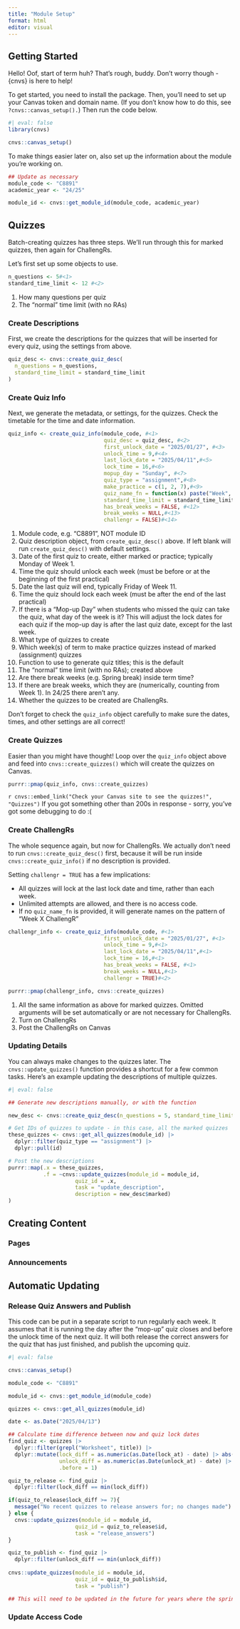 ```yaml
---
title: "Module Setup"
format: html
editor: visual
---
```


## Getting Started

Hello! Oof, start of term huh? That's rough, buddy. Don't worry though - {cnvs} is here to help!

To get started, you need to install the package. Then, you'll need to set up your Canvas token and domain name. (If you don't know how to do this, see `?cnvs::canvas_setup().`) Then run the code below.

```r
#| eval: false
library(cnvs)

cnvs::canvas_setup()
```

To make things easier later on, also set up the information about the module you're working on.

```r
## Update as necessary
module_code <- "C8891"
academic_year <- "24/25"

module_id <- cnvs::get_module_id(module_code, academic_year)
```

## Quizzes

Batch-creating quizzes has three steps. We'll run through this for marked quizzes, then again for ChallengRs.

Let's first set up some objects to use.

```r
n_questions <- 5#<1>
standard_time_limit <- 12 #<2>
```

1.  How many questions per quiz
2.  The "normal" time limit (with no RAs)

### Create Descriptions

First, we create the descriptions for the quizzes that will be inserted for every quiz, using the settings from above.

```r
quiz_desc <- cnvs::create_quiz_desc(
  n_questions = n_questions, 
  standard_time_limit = standard_time_limit
)
```

### Create Quiz Info

Next, we generate the metadata, or settings, for the quizzes. Check the timetable for the time and date information.

```r
quiz_info <- create_quiz_info(module_code, #<1>
                              quiz_desc = quiz_desc, #<2>
                              first_unlock_date = "2025/01/27", #<3>
                              unlock_time = 9,#<4>
                              last_lock_date = "2025/04/11",#<5>
                              lock_time = 16,#<6>
                              mopup_day = "Sunday", #<7>
                              quiz_type = "assignment",#<8>
                              make_practice = c(1, 2, 7),#<9>
                              quiz_name_fn = function(x) paste("Week", x, "Worksheet", collapse = " "),#<10>
                              standard_time_limit = standard_time_limit,#<11>
                              has_break_weeks = FALSE, #<12>
                              break_weeks = NULL,#<13>
                              challengr = FALSE)#<14>
```

1.  Module code, e.g. "C8891", NOT module ID
2.  Quiz description object, from `create_quiz_desc()` above. If left blank will run `create_quiz_desc()` with default settings.
3.  Date of the first quiz to create, either marked or practice; typically Monday of Week 1.
4.  Time the quiz should unlock each week (must be before or at the beginning of the first practical)
5.  Date the last quiz will end, typically Friday of Week 11.
6.  Time the quiz should lock each week (must be after the end of the last practical)
7.  If there is a "Mop-up Day" when students who missed the quiz can take the quiz, what day of the week is it? This will adjust the lock dates for each quiz if the mop-up day is after the last quiz date, except for the last week.
8.  What type of quizzes to create
9.  Which week(s) of term to make practice quizzes instead of marked (assignment) quizzes
10. Function to use to generate quiz titles; this is the default
11. The "normal" time limit (with no RAs); created above
12. Are there break weeks (e.g. Spring break) inside term time?
13. If there are break weeks, which they are (numerically, counting from Week 1). In 24/25 there aren't any.
14. Whether the quizzes to be created are ChallengRs.

::: callout-important
Don't forget to check the `quiz_info` object carefully to make sure the dates, times, and other settings are all correct!
:::

### Create Quizzes

Easier than you might have thought! Loop over the `quiz_info` object above and feed into `cnvs::create_quizzes()` which will create the quizzes on Canvas. 

```r
purrr::pmap(quiz_info, cnvs::create_quizzes)
```

`r cnvs::embed_link("Check your Canvas site to see the quizzes!", "Quizzes")` If you got something other than 200s in response - sorry, you've got some debugging to do :(

### Create ChallengRs

The whole sequence again, but now for ChallengRs. We actually don't need to run `cnvs::create_quiz_desc()` first, because it will be run inside `cnvs::create_quiz_info()` if no description is provided.

Setting `challengr = TRUE` has a few implications:

- All quizzes will lock at the last lock date and time, rather than each week.
- Unlimited attempts are allowed, and there is no access code.
- If no `quiz_name_fn` is provided, it will generate names on the pattern of "Week X ChallengR"

```r

challengr_info <- create_quiz_info(module_code, #<1>
                              first_unlock_date = "2025/01/27", #<1>
                              unlock_time = 9,#<1>
                              last_lock_date = "2025/04/11",#<1>
                              lock_time = 16,#<1>
                              has_break_weeks = FALSE, #<1>
                              break_weeks = NULL,#<1>
                              challengr = TRUE)#<2>  

purrr::pmap(challengr_info, cnvs::create_quizzes)
```

1. All the same information as above for marked quizzes. Omitted arguments will be set automatically or are not necessary for ChallengRs.
2. Turn on ChallengRs
3. Post the ChallengRs on Canvas

### Updating Details

You can always make changes to the quizzes later. The `cnvs::update_quizzes()` function provides a shortcut for a few common tasks. Here's an example updating the descriptions of multiple quizzes.

```r
#| eval: false

## Generate new descriptions manually, or with the function

new_desc <- cnvs::create_quiz_desc(n_questions = 5, standard_time_limit = 12)

# Get IDs of quizzes to update - in this case, all the marked quizzes
these_quizzes <- cnvs::get_all_quizzes(module_id) |> 
  dplyr::filter(quiz_type == "assignment") |> 
  dplyr::pull(id)

# Post the new descriptions
purrr::map(.x = these_quizzes,
           .f = ~cnvs::update_quizzes(module_id = module_id,
                     quiz_id = .x,
                     task = "update_description",
                     description = new_desc$marked)
)
```


## Creating Content

### Pages



### Announcements



## Automatic Updating

### Release Quiz Answers and Publish

This code can be put in a separate script to run regularly each week. It assumes that it is running the day after the "mop-up" quiz closes and before the unlock time of the next quiz. It will both release the correct answers for the quiz that has just finished, and publish the upcoming quiz.

```r
#| eval: false

cnvs::canvas_setup()

module_code <- "C8891"

module_id <- cnvs::get_module_id(module_code)

quizzes <- cnvs::get_all_quizzes(module_id)

date <- as.Date("2025/04/13")

## Calculate time difference between now and quiz lock dates
find_quiz <- quizzes |> 
  dplyr::filter(grepl("Worksheet", title)) |> 
  dplyr::mutate(lock_diff = as.numeric(as.Date(lock_at) - date) |> abs(), 
                unlock_diff = as.numeric(as.Date(unlock_at) - date) |> abs(), 
                .before = 1)

quiz_to_release <- find_quiz |>
  dplyr::filter(lock_diff == min(lock_diff))

if(quiz_to_release$lock_diff >= 7){
  message("No recent quizzes to release answers for; no changes made")
} else {
  cnvs::update_quizzes(module_id = module_id,
                     quiz_id = quiz_to_release$id,
                     task = "release_answers")
}

quiz_to_publish <- find_quiz |> 
  dplyr::filter(unlock_diff == min(unlock_diff))
  
cnvs::update_quizzes(module_id = module_id,
                     quiz_id = quiz_to_publish$id,
                     task = "publish")

## This will need to be updated in the future for years where the spring break falls in the middle of term
```


### Update Access Code




